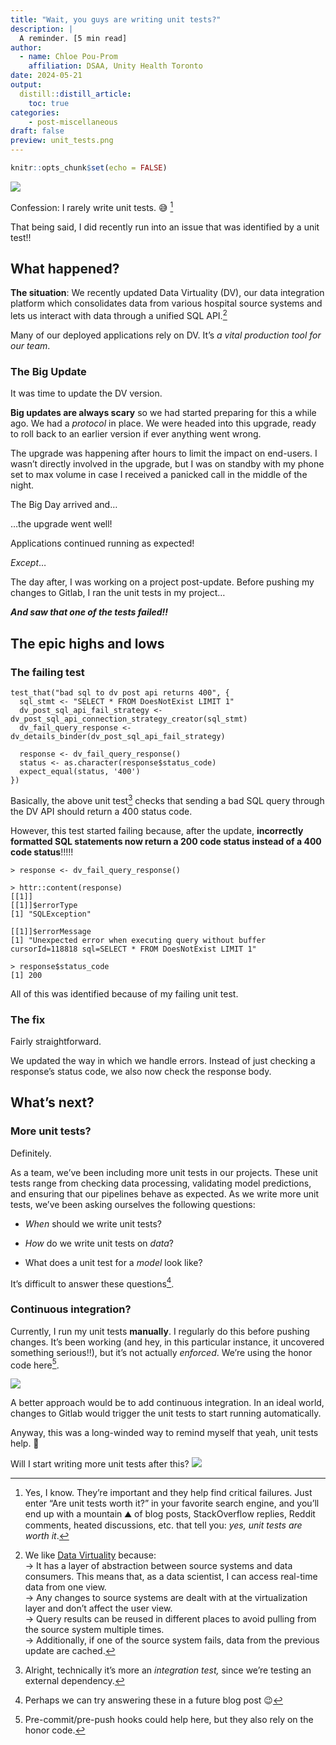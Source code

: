 ```yaml
---
title: "Wait, you guys are writing unit tests?"
description: |
  A reminder. [5 min read]
author:
  - name: Chloe Pou-Prom
    affiliation: DSAA, Unity Health Toronto
date: 2024-05-21
output:
  distill::distill_article:
    toc: true
categories:
    - post-miscellaneous
draft: false
preview: unit_tests.png
---
```


```r
knitr::opts_chunk$set(echo = FALSE)
```

![](unit_tests.png)

Confession: I rarely write unit tests. 😅 [^1]

[^1]: Yes, I know. They're important and they help find critical failures. Just enter "Are unit tests worth it?" in your favorite search engine, and you'll end up with a mountain ⛰️ of blog posts, StackOverflow replies, Reddit comments, heated discussions, etc. that tell you: *yes, unit tests are worth it*.

That being said, I did recently run into an issue that was identified by a unit test!!

## What happened?

**The situation**: We recently updated Data Virtuality (DV), our data integration platform which consolidates data from various hospital source systems and lets us interact with data through a unified SQL API.[^2]

[^2]: We like [Data Virtuality](https://datavirtuality.com/) because: <BR>
    → It has a layer of abstraction between source systems and data consumers. This means that, as a data scientist, I can access real-time data from one view.<BR>
    → Any changes to source systems are dealt with at the virtualization layer and don't affect the user view.<BR>
    → Query results can be reused in different places to avoid pulling from the source system multiple times.<BR>
    → Additionally, if one of the source system fails, data from the previous update are cached.

Many of our deployed applications rely on DV. It's *a vital production tool for our team*.

### The Big Update

It was time to update the DV version.

**Big updates are always scary** so we had started preparing for this a while ago. We had a *protocol* in place. We were headed into this upgrade, ready to roll back to an earlier version if ever anything went wrong.

The upgrade was happening after hours to limit the impact on end-users. I wasn't directly involved in the upgrade, but I was on standby with my phone set to max volume in case I received a panicked call in the middle of the night.

The Big Day arrived and...

...the upgrade went well!

Applications continued running as expected!

*Except*...

The day after, I was working on a project post-update. Before pushing my changes to Gitlab, I ran the unit tests in my project...

***And saw that one of the tests failed!!***

## The epic highs and lows

### The failing test

```         
test_that("bad sql to dv post api returns 400", {
  sql_stmt <- "SELECT * FROM DoesNotExist LIMIT 1"
  dv_post_sql_api_fail_strategy <- dv_post_sql_api_connection_strategy_creator(sql_stmt)
  dv_fail_query_response <- dv_details_binder(dv_post_sql_api_fail_strategy)
  
  response <- dv_fail_query_response()
  status <- as.character(response$status_code)
  expect_equal(status, '400')
})
```

Basically, the above unit test[^3] checks that sending a bad SQL query through the DV API should return a 400 status code.

[^3]: Alright, technically it's more an *integration test,* since we're testing an external dependency.

However, this test started failing because, after the update, **incorrectly formatted SQL statements now return a 200 code status instead of a 400 code status**!!!!!

```         
> response <- dv_fail_query_response()

> httr::content(response)
[[1]]
[[1]]$errorType
[1] "SQLException"

[[1]]$errorMessage
[1] "Unexpected error when executing query without buffer cursorId=118818 sql=SELECT * FROM DoesNotExist LIMIT 1"

> response$status_code
[1] 200
```

All of this was identified because of my failing unit test.

### The fix

Fairly straightforward.

We updated the way in which we handle errors. Instead of just checking a response's status code, we also now check the response body.

## What's next?

### More unit tests?

Definitely.

As a team, we've been including more unit tests in our projects. These unit tests range from checking data processing, validating model predictions, and ensuring that our pipelines behave as expected. As we write more unit tests, we've been asking ourselves the following questions:

-   *When* should we write unit tests?

-   *How* do we write unit tests on *data*?

-   What does a unit test for a *model* look like?

It's difficult to answer these questions[^4].

[^4]: Perhaps we can try answering these in a future blog post 😉

### Continuous integration?

Currently, I run my unit tests **manually**. I regularly do this before pushing changes. It's been working (and hey, in this particular instance, it uncovered something serious!!), but it's not actually *enforced*. We're using the honor code here[^5].

[^5]: Pre-commit/pre-push hooks could help here, but they also rely on the honor code.

![](honor.png)

A better approach would be to add continuous integration. In an ideal world, changes to Gitlab would trigger the unit tests to start running automatically.

Anyway, this was a long-winded way to remind myself that yeah, unit tests help. 🙂

Will I start writing more unit tests after this? ![](try_again.png)
